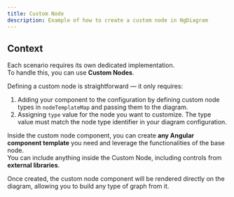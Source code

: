 ```yaml
---
title: Custom Node
description: Example of how to create a custom node in NgDiagram
---
```


## Context

Each scenario requires its own dedicated implementation.  
To handle this, you can use **Custom Nodes**.

Defining a custom node is straightforward — it only requires:

1. Adding your component to the configuration by defining custom node types in `nodeTemplateMap` and passing them to the diagram.
2. Assigning `type` value for the node you want to customize. The type value must match the node type identifier in your diagram configuration.

Inside the custom node component, you can create **any Angular component template** you need and leverage the functionalities of the base node.  
You can include anything inside the Custom Node, including controls from **external libraries**.

Once created, the custom node component will be rendered directly on the diagram, allowing you to build any type of graph from it.


<CustomNode />
